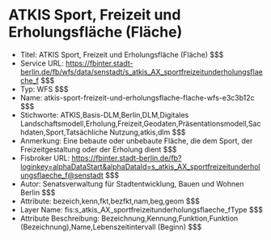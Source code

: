 # ATKIS Sport, Freizeit und Erholungsfläche (Fläche)
- Titel: ATKIS Sport, Freizeit und Erholungsfläche (Fläche) $$$
- Service URL: https://fbinter.stadt-berlin.de/fb/wfs/data/senstadt/s_atkis_AX_sportfreizeitunderholungsflaeche_f $$$
- Typ: WFS $$$
- Name: atkis-sport-freizeit-und-erholungsflache-flache-wfs-e3c3b12c $$$
- Stichworte: ATKIS,Basis-DLM,Berlin,DLM,Digitales Landschaftsmodell,Erholung,Freizeit,Geodaten,Präsentationsmodell,Sachdaten,Sport,Tatsächliche Nutzung,atkis,dlm $$$
- Anmerkung: Eine bebaute oder unbebaute Fläche, die dem Sport, der Freizeitgestaltung oder der Erholung dient $$$
- Fisbroker URL: https://fbinter.stadt-berlin.de/fb?loginkey=alphaDataStart&alphaDataId=s_atkis_AX_sportfreizeitunderholungsflaeche_f@senstadt $$$
- Autor: Senatsverwaltung für Stadtentwicklung, Bauen und Wohnen Berlin $$$
- Attribute: bezeich,kenn,fkt,bezfkt,nam,beg,geom $$$
- Layer Name: fis:s_atkis_AX_sportfreizeitunderholungsflaeche_fType $$$
- Attribute Beschreibung: Bezeichnung,Kennung,Funktion,Funktion (Bezeichnung),Name,Lebenszeitintervall (Beginn) $$$
